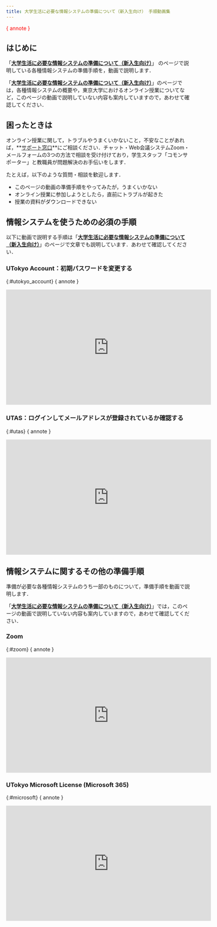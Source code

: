 ```yaml
---
title: 大学生活に必要な情報システムの準備について（新入生向け） 手順動画集
---
```



<span style="color: red;">{ annote }</span>

## はじめに

「**[大学生活に必要な情報システムの準備について（新入生向け）](/oc/)**」 のページで説明している各種情報システムの準備手順を，動画で説明します．

「**[大学生活に必要な情報システムの準備について（新入生向け）](/oc/)**」のページでは，各種情報システムの概要や，東京大学におけるオンライン授業についてなど，このページの動画で説明していない内容も案内していますので，あわせて確認してください．

## 困ったときは

オンライン授業に関して，トラブルやうまくいかないこと，不安なことがあれば，**[サポート窓口](/support/)**にご相談ください．チャット・Web会議システムZoom・メールフォームの3つの方法で相談を受け付けており，学生スタッフ「コモンサポーター」と教職員が問題解決のお手伝いをします．

たとえば，以下のような質問・相談を歓迎します．

- このページの動画の準備手順をやってみたが，うまくいかない
- オンライン授業に参加しようとしたら，直前にトラブルが起きた
- 授業の資料がダウンロードできない

## 情報システムを使うための必須の手順
以下に動画で説明する手順は「**[大学生活に必要な情報システムの準備について（新入生向け）](/oc/#important)**」のページで文章でも説明しています．あわせて確認してください．

### UTokyo Account：初期パスワードを変更する
{:#utokyo_account}
{ annote }
<iframe width="560" height="315" src="https://www.youtube.com/embed/lHetGzjAqno" title="YouTube video player" frameborder="0" allow="accelerometer; autoplay; clipboard-write; encrypted-media; gyroscope; picture-in-picture" allowfullscreen></iframe>

### UTAS：ログインしてメールアドレスが登録されているか確認する
{:#utas}
{ annote }
<iframe width="560" height="315" src="https://www.youtube.com/embed/OLkhBj48ExE" title="YouTube video player" frameborder="0" allow="accelerometer; autoplay; clipboard-write; encrypted-media; gyroscope; picture-in-picture" allowfullscreen></iframe>

## 情報システムに関するその他の準備手順
準備が必要な各種情報システムのうち一部のものについて，準備手順を動画で説明します．

「**[大学生活に必要な情報システムの準備について（新入生向け）](/oc/)**」では，このページの動画で説明していない内容も案内していますので，あわせて確認してください．
### Zoom
{:#zoom}
{ annote }
<iframe width="560" height="315" src="https://www.youtube.com/embed/f-o-fRJQRag" title="YouTube video player" frameborder="0" allow="accelerometer; autoplay; clipboard-write; encrypted-media; gyroscope; picture-in-picture" allowfullscreen></iframe>

### UTokyo Microsoft License (Microsoft 365)
{:#microsoft}
{ annote }
<iframe width="560" height="315" src="https://www.youtube.com/embed/IVpyO-CjCWg" title="YouTube video player" frameborder="0" allow="accelerometer; autoplay; clipboard-write; encrypted-media; gyroscope; picture-in-picture" allowfullscreen></iframe>
